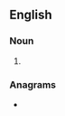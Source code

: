 {{also|payoffs}}
==English==

===Noun===
{{head|en|noun plural form|head=[[pay]]-[[offs]]}}

# {{plural of|pay-off|lang=en}}

===Anagrams===
* {{anagrams|en|a=affopsy|pays off}}